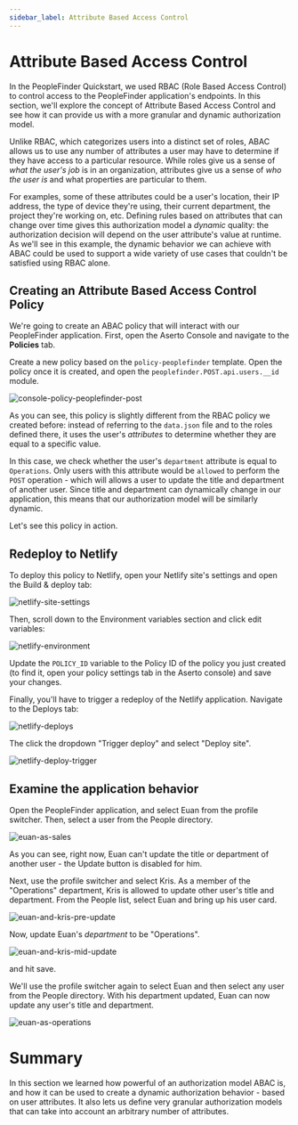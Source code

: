 ```yaml
---
sidebar_label: Attribute Based Access Control
---
```


# Attribute Based Access Control

In the PeopleFinder Quickstart, we used RBAC (Role Based Access Control) to control access to the PeopleFinder application's endpoints. In this section, we'll explore the concept of Attribute Based Access Control and see how it can provide us with a more granular and dynamic authorization model.

Unlike RBAC, which categorizes users into a distinct set of roles, ABAC allows us to use any number of attributes a user may have to determine if they have access to a particular resource. While roles give us a sense of _what the user's job_ is in an organization, attributes give us a sense of _who the user is_ and what properties are particular to them.

For examples, some of these attributes could be a user's location, their IP address, the type of device they're using, their current department, the project they're working on, etc. Defining rules based on attributes that can change over time gives this authorization model a _dynamic_ quality: the authorization decision will depend on the user attribute's value at runtime. As we'll see in this example, the dynamic behavior we can achieve with ABAC could be used to support a wide variety of use cases that couldn't be satisfied using RBAC alone.

## Creating an Attribute Based Access Control Policy

We're going to create an ABAC policy that will interact with our PeopleFinder application. First, open the Aserto Console and navigate to the **Policies** tab.

Create a new policy based on the `policy-peoplefinder` template. Open the policy once it is created, and open the `peoplefinder.POST.api.users.__id` module.

![console-policy-peoplefinder-post](/getting-started-acmecorp/console-policy-peoplefinder-post.png)

As you can see, this policy is slightly different from the RBAC policy we created before: instead of referring to the `data.json` file and to the roles defined there, it uses the user's _attributes_ to determine whether they are equal to a specific value.

In this case, we check whether the user's `department` attribute is equal to `Operations`. Only users with this attribute would be `allowed` to perform the `POST` operation - which will allows a user to update the title and department of another user. Since title and department can dynamically change in our application, this means that our authorization model will be similarly dynamic.

Let's see this policy in action.

## Redeploy to Netlify

To deploy this policy to Netlify, open your Netlify site's settings and open the Build & deploy tab:

![netlify-site-settings](/getting-started-acmecorp/netlify-site-settings.png)

Then, scroll down to the Environment variables section and click edit variables:

![netlify-environment](/getting-started-acmecorp/netlify-environment.png)

Update the `POLICY_ID` variable to the Policy ID of the policy you just created (to find it, open your policy settings tab in the Aserto console) and save your changes.

Finally, you'll have to trigger a redeploy of the Netlify application. Navigate to the Deploys tab:

![netlify-deploys](/getting-started-acmecorp/netlify-deploys.png)

The click the dropdown "Trigger deploy" and select "Deploy site".

![netlify-deploy-trigger](/getting-started-acmecorp/netlify-deploy-trigger.png)

## Examine the application behavior

Open the PeopleFinder application, and select Euan from the profile switcher. Then, select a user from the People directory.

![euan-as-sales](/getting-started-acmecorp/euan-as-sales.png)

As you can see, right now, Euan can't update the title or department of another user - the Update button is disabled for him.

Next, use the profile switcher and select Kris. As a member of the "Operations" department, Kris is allowed to update other user's title and department. From the People list, select Euan and bring up his user card.

![euan-and-kris-pre-update](/getting-started-acmecorp/euan-and-kris-pre-update.png)

Now, update Euan's _department_ to be "Operations".

![euan-and-kris-mid-update](/getting-started-acmecorp/euan-and-kris-mid-update.png)

and hit save.

We'll use the profile switcher again to select Euan and then select any user from the People directory. With his department updated, Euan can now update any user's title and department.

![euan-as-operations](/getting-started-acmecorp/euan-as-operations.png)

# Summary

In this section we learned how powerful of an authorization model ABAC is, and how it can be used to create a dynamic authorization behavior - based on user attributes. It also lets us define very granular authorization models that can take into account an arbitrary number of attributes.
